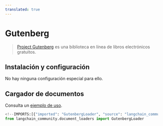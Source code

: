```yaml
---
translated: true
---
```


# Gutenberg

>[Project Gutenberg](https://www.gutenberg.org/about/) es una biblioteca en línea de libros electrónicos gratuitos.

## Instalación y configuración

No hay ninguna configuración especial para ello.

## Cargador de documentos

Consulta un [ejemplo de uso](/docs/integrations/document_loaders/gutenberg).

```python
<!--IMPORTS:[{"imported": "GutenbergLoader", "source": "langchain_community.document_loaders", "docs": "https://api.python.langchain.com/en/latest/document_loaders/langchain_community.document_loaders.gutenberg.GutenbergLoader.html", "title": "Gutenberg"}]-->
from langchain_community.document_loaders import GutenbergLoader
```
